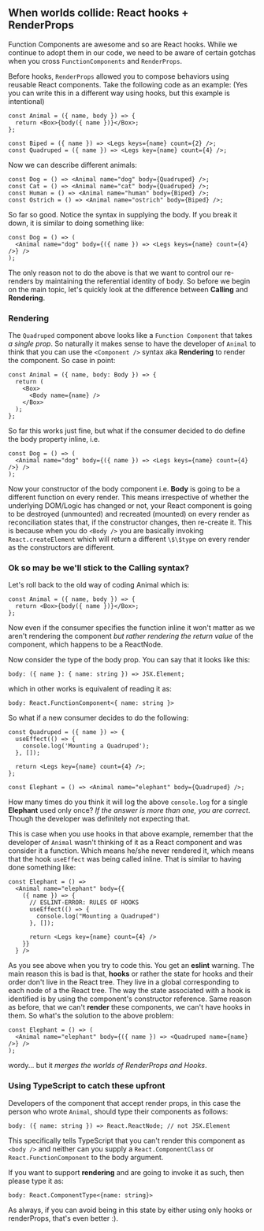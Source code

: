 ## When worlds collide: React hooks + RenderProps

Function Components are awesome and so are React hooks. While we continue to adopt them in our code,
we need to be aware of certain gotchas when you cross `FunctionComponents` and `RenderProps`.

Before hooks, `RenderProps` allowed you to compose behaviors using reusable React components.
Take the following code as an example: (Yes you can write this in a different way using hooks,
but this example is intentional)

```tsx
const Animal = ({ name, body }) => {
  return <Box>{body({ name })}</Box>;
};

const Biped = ({ name }) => <Legs keys={name} count={2} />;
const Quadruped = ({ name }) => <Legs key={name} count={4} />;
```

Now we can describe different animals:

```tsx
const Dog = () => <Animal name="dog" body={Quadruped} />;
const Cat = () => <Animal name="cat" body={Quadruped} />;
const Human = () => <Animal name="human" body={Biped} />;
const Ostrich = () => <Animal name="ostrich" body={Biped} />;
```

So far so good. Notice the syntax in supplying the body. If you break it down, it is similar to doing something like:

```tsx
const Dog = () => (
  <Animal name="dog" body={({ name }) => <Legs keys={name} count={4} />} />
);
```

The only reason not to do the above is that we want to control our re-renders by maintaining the referential identity
of body. So before we begin on the main topic, let's quickly look at the difference between **Calling** and **Rendering**.

### Rendering

The `Quadruped` component above looks like a `Function Component` that takes _a single prop_.
So naturally it makes sense to have the developer of `Animal` to think that you can use the `<Component />`
syntax aka **Rendering** to render the component. So case in point:

```tsx
const Animal = ({ name, body: Body }) => {
  return (
    <Box>
      <Body name={name} />
    </Box>
  );
};
```

So far this works just fine, but what if the consumer decided to do define the body property inline, i.e.

```tsx
const Dog = () => (
  <Animal name="dog" body={({ name }) => <Legs keys={name} count={4} />} />
);
```

Now your constructor of the body component i.e. **Body** is going to be a different function on every render.
This means irrespective of whether the underlying DOM/Logic has changed or not, your React component is going
to be destroyed (unmounted) and recreated (mounted) on every render as reconciliation states that,
if the constructor changes, then re-create it. This is because when you do `<Body />` you are basically
invoking `React.createElement` which will return a different `\$\$type` on every render as the constructors are different.

### Ok so may be we'll stick to the Calling syntax?

Let's roll back to the old way of coding Animal which is:

```tsx
const Animal = ({ name, body }) => {
  return <Box>{body({ name })}</Box>;
};
```

Now even if the consumer specifies the function inline it won't matter as we aren't rendering the component
_but rather rendering the return value_ of the component, which happens to be a ReactNode.

Now consider the type of the body prop. You can say that it looks like this:

```tsx
body: ({ name }: { name: string }) => JSX.Element;
```

which in other works is equivalent of reading it as:

```tsx
body: React.FunctionComponent<{ name: string }>
```

So what if a new consumer decides to do the following:

```tsx
const Quadruped = ({ name }) => {
  useEffect(() => {
    console.log('Mounting a Quadruped');
  }, []);

  return <Legs key={name} count={4} />;
};

const Elephant = () => <Animal name="elephant" body={Quadruped} />;
```

How many times do you think it will log the above `console.log` for a single **Elephant** used only once?
_If the answer is more than one, you are correct_. Though the developer was definitely not expecting that.

This is case when you use hooks in that above example, remember that the developer of `Animal` wasn't thinking
of it as a React component and was consider it a function. Which means he/she never rendered it,
which means that the hook `useEffect` was being called inline. That is similar to having done something like:

```tsx
const Elephant = () =>
  <Animal name="elephant" body={{
    ({ name }) => {
      // ESLINT-ERROR: RULES OF HOOKS
      useEffect(() => {
        console.log("Mounting a Quadruped")
      }, []);

      return <Legs key={name} count={4} />
    }}
  } />
```

As you see above when you try to code this. You get an **eslint** warning. The main reason this is bad is that,
**hooks** or rather the state for hooks and their order don't live in the React tree. They live in a global
corresponding to each node of a the React tree. The way the state associated with a hook is identified is by
using the component's constructor reference. Same reason as before, that we can't **render** these components,
we can't have hooks in them. So what's the solution to the above problem:

```tsx
const Elephant = () => (
  <Animal name="elephant" body={({ name }) => <Quadruped name={name} />} />
);
```

wordy... but it _merges the worlds of RenderProps and Hooks_.

### Using TypeScript to catch these upfront

Developers of the component that accept render props, in this case the person who wrote `Animal`,
should type their components as follows:

```tsx
body: ({ name: string }) => React.ReactNode; // not JSX.Element
```

This specifically tells TypeScript that you can't render this component as `<body />` and neither can you supply
a `React.ComponentClass` or `React.FunctionComponent` to the body argument.

If you want to support **rendering** and are going to invoke it as such, then please type it as:

```tsx
body: React.ComponentType<{name: string}>
```

As always, if you can avoid being in this state by either using only hooks or renderProps, that's even better :).

